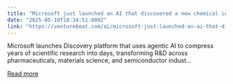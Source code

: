 ```yaml
---
title: "Microsoft just launched an AI that discovered a new chemical in 200 hours instead of years"
date: "2025-05-19T18:34:51.000Z"
link: "https://venturebeat.com/ai/microsoft-just-launched-an-ai-that-discovered-a-new-chemical-in-200-hours-instead-of-years/"
---
```


Microsoft launches Discovery platform that uses agentic AI to compress years of scientific research into days, transforming R&#038;D across pharmaceuticals, materials science, and semiconductor indust...

[Read more](https://venturebeat.com/ai/microsoft-just-launched-an-ai-that-discovered-a-new-chemical-in-200-hours-instead-of-years/)

